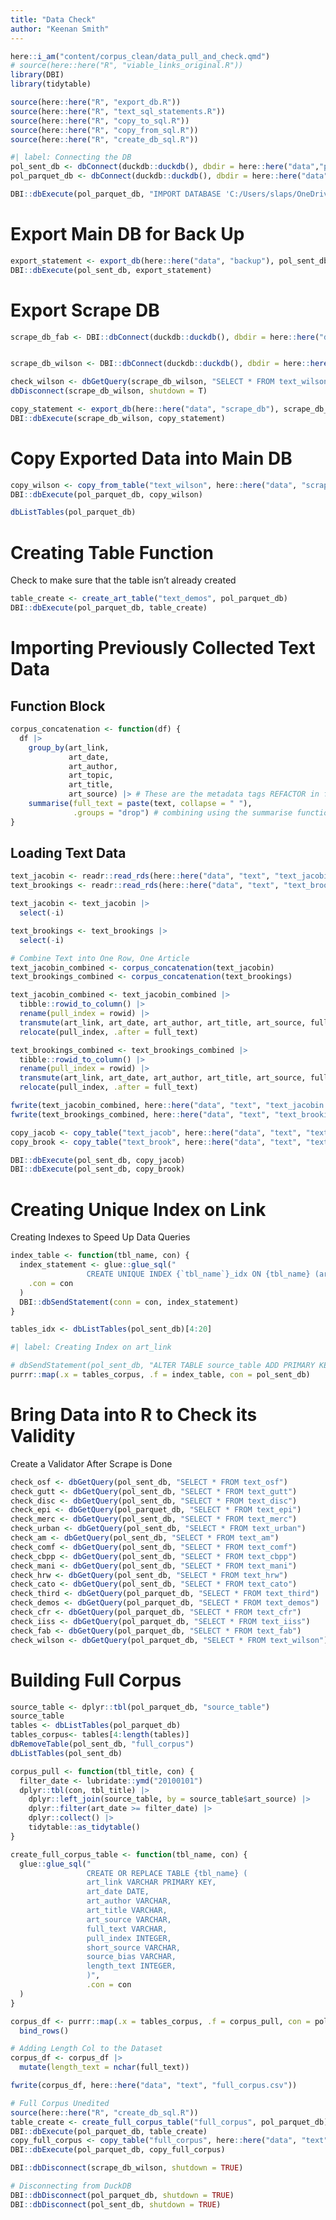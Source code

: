 ---
title: "Data Check"
author: "Keenan Smith"
---

```{r}
here::i_am("content/corpus_clean/data_pull_and_check.qmd")
# source(here::here("R", "viable_links_original.R"))
library(DBI)
library(tidytable)

source(here::here("R", "export_db.R"))
source(here::here("R", "text_sql_statements.R"))
source(here::here("R", "copy_to_sql.R"))
source(here::here("R", "copy_from_sql.R"))
source(here::here("R", "create_db_sql.R"))
```


```{r}
#| label: Connecting the DB
pol_sent_db <- dbConnect(duckdb::duckdb(), dbdir = here::here("data","political-sentiment.duckdb"))
pol_parquet_db <- dbConnect(duckdb::duckdb(), dbdir = here::here("data","pol-parquet.duckdb"))
```

```{r}
DBI::dbExecute(pol_parquet_db, "IMPORT DATABASE 'C:/Users/slaps/OneDrive/Documents/Programming/political-sentiment/data/backup'")
```

# Export Main DB for Back Up

```{r}
export_statement <- export_db(here::here("data", "backup"), pol_sent_db)
DBI::dbExecute(pol_sent_db, export_statement)
```

# Export Scrape DB

```{r}
scrape_db_fab <- DBI::dbConnect(duckdb::duckdb(), dbdir = here::here("data","scrape_db","scrape_fab.duckdb"))


scrape_db_wilson <- DBI::dbConnect(duckdb::duckdb(), dbdir = here::here("data","scrape_db","scrape_wilson.duckdb"))

check_wilson <- dbGetQuery(scrape_db_wilson, "SELECT * FROM text_wilson")
dbDisconnect(scrape_db_wilson, shutdown = T)
```


```{r}
copy_statement <- export_db(here::here("data", "scrape_db"), scrape_db_wilson)
DBI::dbExecute(scrape_db_wilson, copy_statement)
```

# Copy Exported Data into Main DB

```{r}
copy_wilson <- copy_from_table("text_wilson", here::here("data", "scrape_db", "text_wilson.parquet"), pol_parquet_db)
DBI::dbExecute(pol_parquet_db, copy_wilson)
```


```{r}
dbListTables(pol_parquet_db)
```

# Creating Table Function

Check to make sure that the table isn't already created

```{r}
table_create <- create_art_table("text_demos", pol_parquet_db)
DBI::dbExecute(pol_parquet_db, table_create)
```

# Importing Previously Collected Text Data

## Function Block

```{r}
corpus_concatenation <- function(df) {
  df |>
    group_by(art_link,
             art_date,
             art_author,
             art_topic,
             art_title,
             art_source) |> # These are the metadata tags REFACTOR in future
    summarise(full_text = paste(text, collapse = " "),
              .groups = "drop") # combining using the summarise function
}
```

## Loading Text Data

```{r}
text_jacobin <- readr::read_rds(here::here("data", "text", "text_jacobin.rds")) |> as_tidytable()
text_brookings <- readr::read_rds(here::here("data", "text", "text_brooking.rds")) |> as_tidytable()

text_jacobin <- text_jacobin |>
  select(-i)

text_brookings <- text_brookings |>
  select(-i)

# Combine Text into One Row, One Article
text_jacobin_combined <- corpus_concatenation(text_jacobin)
text_brookings_combined <- corpus_concatenation(text_brookings)

text_jacobin_combined <- text_jacobin_combined |>
  tibble::rowid_to_column() |>
  rename(pull_index = rowid) |>
  transmute(art_link, art_date, art_author, art_title, art_source, full_text, pull_index) |>
  relocate(pull_index, .after = full_text)

text_brookings_combined <- text_brookings_combined |>
  tibble::rowid_to_column() |>
  rename(pull_index = rowid) |>
  transmute(art_link, art_date, art_author, art_title, art_source, full_text, pull_index) |>
  relocate(pull_index, .after = full_text)

fwrite(text_jacobin_combined, here::here("data", "text", "text_jacobin.csv"))
fwrite(text_brookings_combined, here::here("data", "text", "text_brookings.csv"))

copy_jacob <- copy_table("text_jacob", here::here("data", "text", "text_jacobin.csv"), pol_sent_db)
copy_brook <- copy_table("text_brook", here::here("data", "text", "text_brookings.csv"), pol_sent_db)

DBI::dbExecute(pol_sent_db, copy_jacob)
DBI::dbExecute(pol_sent_db, copy_brook)
```

# Creating Unique Index on Link

Creating Indexes to Speed Up Data Queries

```{r}
index_table <- function(tbl_name, con) {
  index_statement <- glue::glue_sql("
                 CREATE UNIQUE INDEX {`tbl_name`}_idx ON {tbl_name} (art_link, art_source)",
    .con = con
  )
  DBI::dbSendStatement(conn = con, index_statement)
}

tables_idx <- dbListTables(pol_sent_db)[4:20]
```


```{r}
#| label: Creating Index on art_link

# dbSendStatement(pol_sent_db, "ALTER TABLE source_table ADD PRIMARY KEY (art_source)")
purrr::map(.x = tables_corpus, .f = index_table, con = pol_sent_db)
```

# Bring Data into R to Check its Validity

Create a Validator After Scrape is Done

```{r}
check_osf <- dbGetQuery(pol_sent_db, "SELECT * FROM text_osf")
check_gutt <- dbGetQuery(pol_sent_db, "SELECT * FROM text_gutt")
check_disc <- dbGetQuery(pol_sent_db, "SELECT * FROM text_disc")
check_epi <- dbGetQuery(pol_parquet_db, "SELECT * FROM text_epi")
check_merc <- dbGetQuery(pol_sent_db, "SELECT * FROM text_merc")
check_urban <- dbGetQuery(pol_sent_db, "SELECT * FROM text_urban")
check_am <- dbGetQuery(pol_sent_db, "SELECT * FROM text_am")
check_comf <- dbGetQuery(pol_sent_db, "SELECT * FROM text_comf")
check_cbpp <- dbGetQuery(pol_sent_db, "SELECT * FROM text_cbpp")
check_mani <- dbGetQuery(pol_sent_db, "SELECT * FROM text_mani")
check_hrw <- dbGetQuery(pol_sent_db, "SELECT * FROM text_hrw")
check_cato <- dbGetQuery(pol_sent_db, "SELECT * FROM text_cato")
check_third <- dbGetQuery(pol_parquet_db, "SELECT * FROM text_third")
check_demos <- dbGetQuery(pol_parquet_db, "SELECT * FROM text_demos")
check_cfr <- dbGetQuery(pol_parquet_db, "SELECT * FROM text_cfr")
check_iiss <- dbGetQuery(pol_parquet_db, "SELECT * FROM text_iiss")
check_fab <- dbGetQuery(pol_parquet_db, "SELECT * FROM text_fab")
check_wilson <- dbGetQuery(pol_parquet_db, "SELECT * FROM text_wilson")
```


# Building Full Corpus

```{r}
source_table <- dplyr::tbl(pol_parquet_db, "source_table")
source_table
tables <- dbListTables(pol_parquet_db)
tables_corpus<- tables[4:length(tables)]
dbRemoveTable(pol_sent_db, "full_corpus")
dbListTables(pol_sent_db)
```


```{r}
corpus_pull <- function(tbl_title, con) {
  filter_date <- lubridate::ymd("20100101")
  dplyr::tbl(con, tbl_title) |>
    dplyr::left_join(source_table, by = source_table$art_source) |>
    dplyr::filter(art_date >= filter_date) |>
    dplyr::collect() |>
    tidytable::as_tidytable()
}

create_full_corpus_table <- function(tbl_name, con) {
  glue::glue_sql("
                 CREATE OR REPLACE TABLE {tbl_name} (
                 art_link VARCHAR PRIMARY KEY,
                 art_date DATE,
                 art_author VARCHAR,
                 art_title VARCHAR,
                 art_source VARCHAR,
                 full_text VARCHAR,
                 pull_index INTEGER,
                 short_source VARCHAR,
                 source_bias VARCHAR,
                 length_text INTEGER,
                 )",
                 .con = con
  )
}
```

```{r}
corpus_df <- purrr::map(.x = tables_corpus, .f = corpus_pull, con = pol_parquet_db) |>
  bind_rows()

# Adding Length Col to the Dataset
corpus_df <- corpus_df |>
  mutate(length_text = nchar(full_text))

fwrite(corpus_df, here::here("data", "text", "full_corpus.csv"))

# Full Corpus Unedited
source(here::here("R", "create_db_sql.R"))
table_create <- create_full_corpus_table("full_corpus", pol_parquet_db)
DBI::dbExecute(pol_parquet_db, table_create)
copy_full_corpus <- copy_table("full_corpus", here::here("data", "text", "full_corpus.csv"), pol_parquet_db)
DBI::dbExecute(pol_parquet_db, copy_full_corpus)
```

```{r}
DBI::dbDisconnect(scrape_db_wilson, shutdown = TRUE)
```


```{r}
# Disconnecting from DuckDB
DBI::dbDisconnect(pol_parquet_db, shutdown = TRUE)
DBI::dbDisconnect(pol_sent_db, shutdown = TRUE)
```